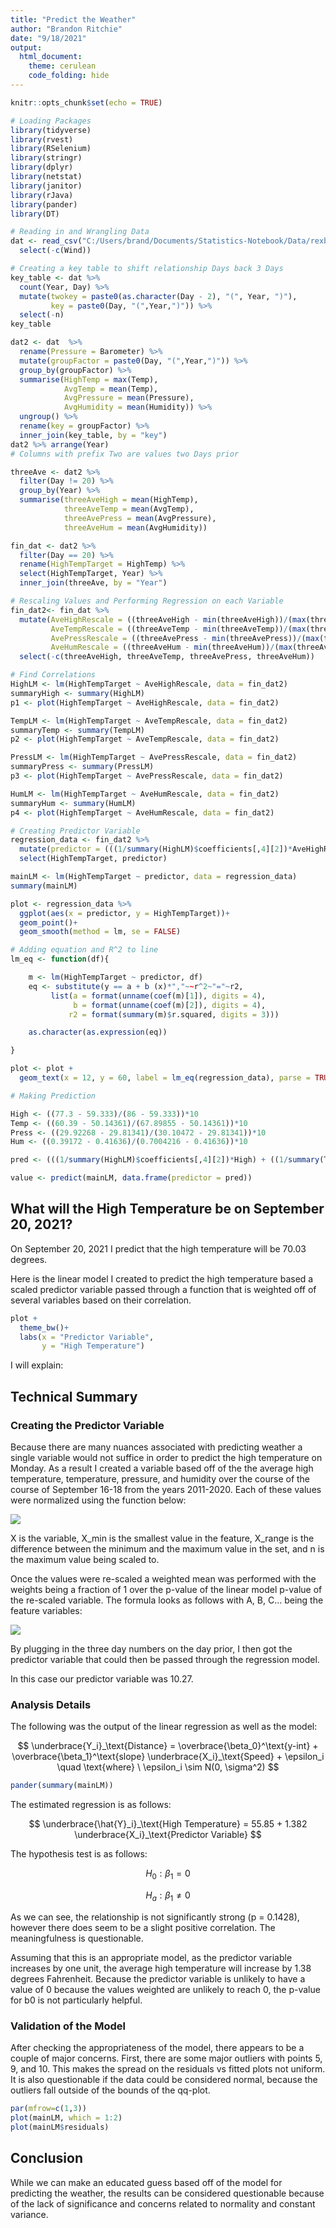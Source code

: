 ```yaml
---
title: "Predict the Weather"
author: "Brandon Ritchie"
date: "9/18/2021"
output: 
  html_document:
    theme: cerulean
    code_folding: hide
---
```


```r
knitr::opts_chunk$set(echo = TRUE)
```

```r
# Loading Packages
library(tidyverse)
library(rvest)
library(RSelenium)
library(stringr)
library(dplyr)
library(netstat)
library(janitor)
library(rJava)
library(pander)
library(DT)
```

```r
# Reading in and Wrangling Data
dat <- read_csv("C:/Users/brand/Documents/Statistics-Notebook/Data/rexburgWeather.csv") %>% 
  select(-c(Wind))

# Creating a key table to shift relationship Days back 3 Days
key_table <- dat %>% 
  count(Year, Day) %>% 
  mutate(twokey = paste0(as.character(Day - 2), "(", Year, ")"),
         key = paste0(Day, "(",Year,")")) %>% 
  select(-n)
key_table

dat2 <- dat  %>% 
  rename(Pressure = Barometer) %>% 
  mutate(groupFactor = paste0(Day, "(",Year,")")) %>% 
  group_by(groupFactor) %>% 
  summarise(HighTemp = max(Temp),
            AvgTemp = mean(Temp),
            AvgPressure = mean(Pressure),
            AvgHumidity = mean(Humidity)) %>% 
  ungroup() %>% 
  rename(key = groupFactor) %>% 
  inner_join(key_table, by = "key")
dat2 %>% arrange(Year)
# Columns with prefix Two are values two Days prior

threeAve <- dat2 %>% 
  filter(Day != 20) %>% 
  group_by(Year) %>% 
  summarise(threeAveHigh = mean(HighTemp),
            threeAveTemp = mean(AvgTemp),
            threeAvePress = mean(AvgPressure),
            threeAveHum = mean(AvgHumidity))

fin_dat <- dat2 %>% 
  filter(Day == 20) %>% 
  rename(HighTempTarget = HighTemp) %>% 
  select(HighTempTarget, Year) %>% 
  inner_join(threeAve, by = "Year")
```

```r
# Rescaling Values and Performing Regression on each Variable
fin_dat2<- fin_dat %>% 
  mutate(AveHighRescale = ((threeAveHigh - min(threeAveHigh))/(max(threeAveHigh) - min(threeAveHigh)))*10,
         AveTempRescale = ((threeAveTemp - min(threeAveTemp))/(max(threeAveTemp) - min(threeAveTemp)))*10,
         AvePressRescale = ((threeAvePress - min(threeAvePress))/(max(threeAvePress) - min(threeAvePress)))*10,
         AveHumRescale = ((threeAveHum - min(threeAveHum))/(max(threeAveHum) - min(threeAveHum)))*10) %>% 
  select(-c(threeAveHigh, threeAveTemp, threeAvePress, threeAveHum))

# Find Correlations
HighLM <- lm(HighTempTarget ~ AveHighRescale, data = fin_dat2)
summaryHigh <- summary(HighLM)
p1 <- plot(HighTempTarget ~ AveHighRescale, data = fin_dat2)

TempLM <- lm(HighTempTarget ~ AveTempRescale, data = fin_dat2)
summaryTemp <- summary(TempLM)
p2 <- plot(HighTempTarget ~ AveTempRescale, data = fin_dat2)

PressLM <- lm(HighTempTarget ~ AvePressRescale, data = fin_dat2)
summaryPress <- summary(PressLM)
p3 <- plot(HighTempTarget ~ AvePressRescale, data = fin_dat2)

HumLM <- lm(HighTempTarget ~ AveHumRescale, data = fin_dat2)
summaryHum <- summary(HumLM)
p4 <- plot(HighTempTarget ~ AveHumRescale, data = fin_dat2)
```
```r
# Creating Predictor Variable
regression_data <- fin_dat2 %>% 
  mutate(predictor = (((1/summary(HighLM)$coefficients[,4][2])*AveHighRescale) + ((1/summary(TempLM)$coefficients[,4][2])*AveTempRescale)+((1/summary(PressLM)$coefficients[,4][2])*AvePressRescale)+((1/summary(HumLM)$coefficients[,4][2])*AveHumRescale))/4) %>% 
  select(HighTempTarget, predictor)

mainLM <- lm(HighTempTarget ~ predictor, data = regression_data)
summary(mainLM)

plot <- regression_data %>% 
  ggplot(aes(x = predictor, y = HighTempTarget))+
  geom_point()+
  geom_smooth(method = lm, se = FALSE)
```

```r
# Adding equation and R^2 to line
lm_eq <- function(df){

    m <- lm(HighTempTarget ~ predictor, df)
    eq <- substitute(y == a + b (x)*","~~r^2~"="~r2, 
         list(a = format(unname(coef(m)[1]), digits = 4),
              b = format(unname(coef(m)[2]), digits = 4),
             r2 = format(summary(m)$r.squared, digits = 3)))

    as.character(as.expression(eq))

}

plot <- plot +
  geom_text(x = 12, y = 60, label = lm_eq(regression_data), parse = TRUE)
```

```r
# Making Prediction

High <- ((77.3 - 59.333)/(86 - 59.333))*10
Temp <- ((60.39 - 50.14361)/(67.89855 - 50.14361))*10
Press <- ((29.92268 - 29.81341)/(30.10472 - 29.81341))*10
Hum <- ((0.39172 - 0.41636)/(0.7004216 - 0.41636))*10

pred <- (((1/summary(HighLM)$coefficients[,4][2])*High) + ((1/summary(TempLM)$coefficients[,4][2])*Temp)+((1/summary(PressLM)$coefficients[,4][2])*Press)+((1/summary(HumLM)$coefficients[,4][2])*Hum))/4

value <- predict(mainLM, data.frame(predictor = pred))

```

## What will the High Temperature be on September 20, 2021?

On September 20, 2021 I predict that the high temperature will be $70.03$ degrees.

Here is the linear model I created to predict the high temperature based a scaled predictor variable passed through a function that is weighted off of several variables based on their correlation.

```r
plot +
  theme_bw()+
  labs(x = "Predictor Variable",
       y = "High Temperature")
```


I will explain:

## Technical Summary

### Creating the Predictor Variable
Because there are many nuances associated with predicting weather a single variable would not suffice in order to predict the high temperature on Monday. As a result I created a variable based off of the the average high temperature, temperature, pressure, and humidity over the course of the course of September 16-18 from the years 2011-2020. Each of these values were normalized using the function below:

![](C:/Users/brand/Documents/Statistics-Notebook/Analyses/Linear Regression/img1.jpg)

X is the variable, X_min is the smallest value in the feature, X_range is the difference between the minimum and the maximum value in the set, and n is the maximum value being scaled to. 

Once the values were re-scaled a weighted mean was performed with the weights being a fraction of 1 over the p-value of the linear model p-value of the re-scaled variable. The formula looks as follows with A, B, C... being the feature variables:

![](C:/Users/brand/Documents/Statistics-Notebook/Analyses/Linear Regression/img2.jpg)

By plugging in the three day numbers on the day prior, I then got the predictor variable that could then be passed through the regression model.

In this case our predictor variable was 10.27.

### Analysis Details

The following was the output of the linear regression as well as the model:

$$
  \underbrace{Y_i}_\text{Distance} = \overbrace{\beta_0}^\text{y-int} + \overbrace{\beta_1}^\text{slope} \underbrace{X_i}_\text{Speed} + \epsilon_i \quad \text{where} \ \epsilon_i \sim N(0, \sigma^2)
$$

```r
pander(summary(mainLM))
```

The estimated regression is as follows:

$$
  \underbrace{\hat{Y}_i}_\text{High Temperature} = 55.85 + 1.382 \underbrace{X_i}_\text{Predictor Variable}
$$

The hypothesis test is as follows:

$$
  H_0: \beta_1 = 0
$$

$$
  H_a: \beta_1 \neq 0
$$

As we can see, the relationship is not significantly strong (p = 0.1428), however there does seem to be a slight positive correlation. The meaningfulness is questionable.

Assuming that this is an appropriate model, as the predictor variable increases by one unit, the average high temperature will increase by 1.38 degrees Fahrenheit. Because the predictor variable is unlikely to have a value of 0 because the values weighted are unlikely to reach 0, the p-value for b0 is not particularly helpful. 

### Validation of the Model

After checking the appropriateness of the model, there appears to be a couple of major concerns. First, there are some major outliers with points 5, 9, and 10. This makes the spread on the residuals vs fitted plots not uniform. It is also questionable if the data could be considered normal, because the outliers fall outside of the bounds of the qq-plot.

```r
par(mfrow=c(1,3))
plot(mainLM, which = 1:2)
plot(mainLM$residuals)
```

## Conclusion

While we can make an educated guess based off of the model for predicting the weather, the results can be considered questionable because of the lack of significance and concerns related to normality and constant variance. 


